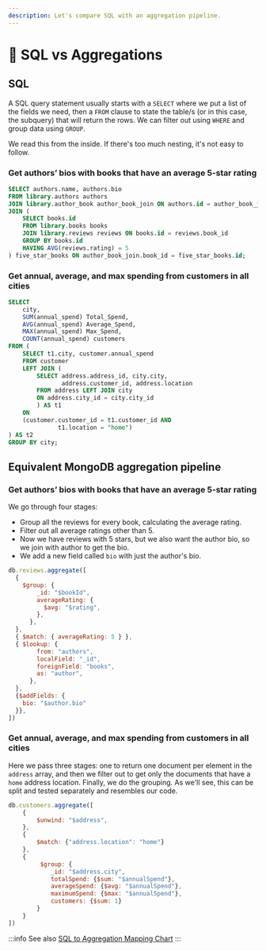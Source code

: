 ```yaml
---
description: Let's compare SQL with an aggregation pipeline. 
---
```


# 📘 SQL vs Aggregations

## SQL

A SQL query statement usually starts with a `SELECT` where we put a list of the fields we need, then a `FROM` clause to state the table/s (or in this case, the subquery) that will return the rows. We can filter out using `WHERE` and group data using `GROUP`.

We read this from the inside. If there's too much nesting, it's not easy to follow.


### Get authors’ bios with books that have an average 5-star rating

```SQL
SELECT authors.name, authors.bio
FROM library.authors authors
JOIN library.author_book author_book_join ON authors.id = author_book_join.author_id
JOIN (
    SELECT books.id
    FROM library.books books
    JOIN library.reviews reviews ON books.id = reviews.book_id
    GROUP BY books.id
    HAVING AVG(reviews.rating) = 5
) five_star_books ON author_book_join.book_id = five_star_books.id;


```

### Get annual, average, and max spending from customers in all cities

```SQL
SELECT
    city,
    SUM(annual_spend) Total_Spend,
    AVG(annual_spend) Average_Spend,
    MAX(annual_spend) Max_Spend,
    COUNT(annual_spend) customers
FROM (
    SELECT t1.city, customer.annual_spend
    FROM customer 
    LEFT JOIN (
        SELECT address.address_id, city.city,
               address.customer_id, address.location
        FROM address LEFT JOIN city
        ON address.city_id = city.city_id
        ) AS t1
    ON
    (customer.customer_id = t1.customer_id AND
              t1.location = "home")
) AS t2
GROUP BY city;
```

## Equivalent MongoDB aggregation pipeline


### Get authors’ bios with books that have an average 5-star rating

We go through four stages:
- Group all the reviews for every book, calculating the average rating.
- Filter out all average ratings other than 5.
- Now we have reviews with 5 stars, but we also want the author bio, so we join with author to get the bio.
- We add a new field called `bio` with just the author's bio. 

```js
db.reviews.aggregate([
  { 
    $group: {
        _id: "$bookId",
        averageRating: {
          $avg: "$rating",
        },
      },
  },
  { $match: { averageRating: 5 } },
  { $lookup: {
        from: "authors",
        localField: "_id",
        foreignField: "books",
        as: "author",
      },
  },
  {$addFields: {
    bio: "$author.bio"
  }},
])


```


### Get annual, average, and max spending from customers in all cities

Here we pass three stages: one to return one document per element in the `address` array, and then we filter out to get only the documents that have a `home` address location. Finally, we do the grouping. As we'll see, this can be split and tested separately and resembles our code. 

```js
db.customers.aggregate([
	{
		$unwind: "$address",
	},
	{
		$match: {"address.location": "home"}
	},
	{
		 $group: {
			_id: "$address.city",
			totalSpend: {$sum: "$annualSpend"},
			averageSpend: {$avg: "$annualSpend"},
			maximumSpend: {$max: "$annualSpend"},
			customers: {$sum: 1}
		}
	}
])
```

:::info
See also [SQL to Aggregation Mapping Chart](https://www.mongodb.com/docs/manual/reference/sql-aggregation-comparison/)
:::

